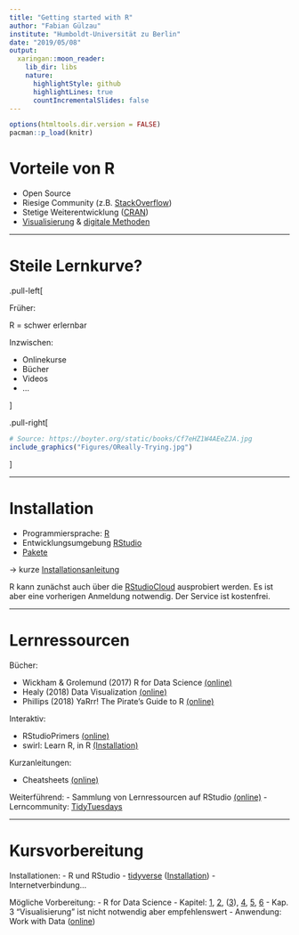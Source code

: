 ```yaml
---
title: "Getting started with R"
author: "Fabian Gülzau"
institute: "Humboldt-Universität zu Berlin"
date: "2019/05/08"
output:
  xaringan::moon_reader:
    lib_dir: libs
    nature:
      highlightStyle: github
      highlightLines: true
      countIncrementalSlides: false
---
```


```r
options(htmltools.dir.version = FALSE)
pacman::p_load(knitr)
```

# Vorteile von R

- Open Source 
- Riesige Community (z.B. [StackOverflow](https://stackoverflow.com/questions/tagged/r))
- Stetige Weiterentwicklung ([CRAN](https://cran.r-project.org/))
- [Visualisierung](https://socviz.co/index.html) & [digitale Methoden](https://www.bitbybitbook.com/en/1st-ed/preface/)

---

# Steile Lernkurve?

.pull-left[

Früher:

R = schwer erlernbar

Inzwischen:

- Onlinekurse
- Bücher
- Videos
- ... 

]

.pull-right[

```r
# Source: https://boyter.org/static/books/Cf7eHZ1W4AEeZJA.jpg
include_graphics("Figures/OReally-Trying.jpg")
```

]

---

# Installation

- Programmiersprache: [R](https://cran.r-project.org/index.html) 
- Entwicklungsumgebung [RStudio](https://www.rstudio.com/products/rstudio/)
- [Pakete](https://r4ds.had.co.nz/introduction.html#the-tidyverse)

-> kurze [Installationsanleitung](https://r4ds.had.co.nz/introduction.html#prerequisites)

R kann zunächst auch über die [RStudioCloud](https://rstudio.cloud/) ausprobiert
werden. Es ist aber eine vorherigen Anmeldung notwendig. Der Service ist kostenfrei. 

---

# Lernressourcen

Bücher:

- Wickham & Grolemund (2017) R for Data Science [(online)](https://r4ds.had.co.nz/)
- Healy (2018) Data Visualization [(online)](https://socviz.co/index.html)
- Phillips (2018) YaRrr! The Pirate’s Guide to R [(online)](https://bookdown.org/ndphillips/YaRrr/)

Interaktiv:

- RStudioPrimers [(online)](https://rstudio.cloud/learn/primers)
- swirl: Learn R, in R [(Installation)](https://swirlstats.com/students.html)

Kurzanleitungen:

- Cheatsheets [(online)](https://www.rstudio.com/resources/cheatsheets/)

Weiterführend:
- Sammlung von Lernressourcen auf RStudio [(online)](https://www.rstudio.com/resources/)
- Lerncommunity: [TidyTuesdays](https://github.com/rfordatascience/tidytuesday)

---

# Kursvorbereitung

Installationen:
- R und RStudio
- [tidyverse](https://www.tidyverse.org/packages/) ([Installation](https://r4ds.had.co.nz/introduction.html#the-tidyverse)) 
- Internetverbindung...

Mögliche Vorbereitung:
- R for Data Science 
    - Kapitel: [1](https://r4ds.had.co.nz/introduction.html), [2](https://r4ds.had.co.nz/explore-intro.html), ([3](https://r4ds.had.co.nz/data-visualisation.html)), [4](https://r4ds.had.co.nz/workflow-basics.html), [5](https://r4ds.had.co.nz/transform.html), [6](https://r4ds.had.co.nz/workflow-scripts.html) 
    - Kap. 3 "Visualisierung" ist nicht notwendig aber empfehlenswert
- Anwendung: Work with Data ([online](https://rstudio.cloud/learn/primers/2))